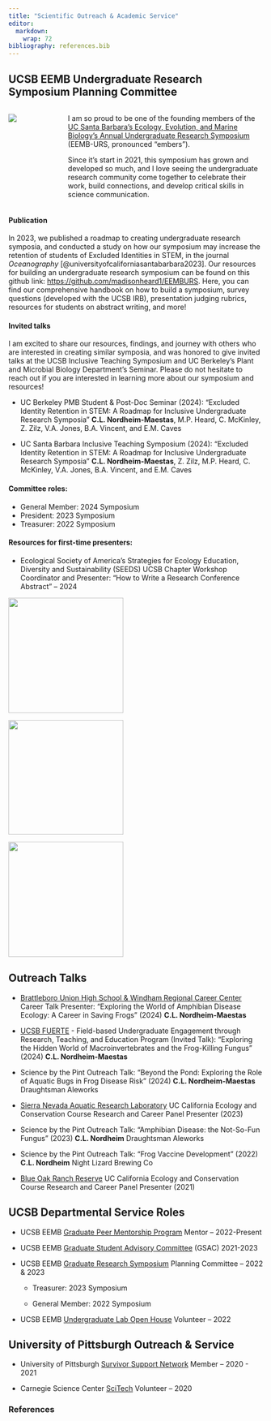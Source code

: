 ```yaml
---
title: "Scientific Outreach & Academic Service"
editor: 
  markdown: 
    wrap: 72
bibliography: references.bib
---
```


## UCSB EEMB Undergraduate Research Symposium Planning Committee

::: columns
::: {.column width="20%"}
![](images/URS_sticker_2024_whitebg.png)
:::

::: {.column width="80%"}
I am so proud to be one of the founding members of the [UC Santa
Barbara's Ecology, Evolution, and Marine Biology's Annual Undergraduate
Research Symposium](https://undergrad-symposium.eemb.ucsb.edu/)
(EEMB-URS, pronounced "embers").

Since it's start in 2021, this symposium has grown and developed so
much, and I love seeing the undergraduate research community come
together to celebrate their work, build connections, and develop
critical skills in science communication.
:::
:::

#### Publication

In 2023, we published a roadmap to creating undergraduate research
symposia, and conducted a study on how our symposium may increase the
retention of students of Excluded Identities in STEM, in the journal
*Oceanography* [@universityofcaliforniasantabarbara2023]. Our resources
for building an undergraduate research symposium can be found on this
github link: <https://github.com/madisonheard1/EEMBURS>. Here, you can
find our comprehensive handbook on how to build a symposium, survey
questions (developed with the UCSB IRB), presentation judging rubrics,
resources for students on abstract writing, and more!

#### Invited talks

I am excited to share our resources, findings, and journey with others
who are interested in creating similar symposia, and was honored to give
invited talks at the UCSB Inclusive Teaching Symposium and UC Berkeley's
Plant and Microbial Biology Department's Seminar. Please do not hesitate
to reach out if you are interested in learning more about our symposium
and resources!

-   UC Berkeley PMB Student & Post-Doc Seminar (2024): “Excluded
    Identity Retention in STEM: A Roadmap for Inclusive Undergraduate
    Research Symposia” **C.L. Nordheim-Maestas**, M.P. Heard, C.
    McKinley, Z. Zilz, V.A. Jones, B.A. Vincent, and E.M. Caves

-   UC Santa Barbara Inclusive Teaching Symposium (2024): “Excluded
    Identity Retention in STEM: A Roadmap for Inclusive Undergraduate
    Research Symposia” **C.L. Nordheim-Maestas**, Z. Zilz, M.P.
    Heard, C. McKinley, V.A. Jones, B.A. Vincent, and E.M. Caves

#### Committee roles:

-   General Member: 2024 Symposium
-   President: 2023 Symposium
-   Treasurer: 2022 Symposium

#### Resources for first-time presenters:

-   Ecological Society of America’s Strategies for Ecology Education,
    Diversity and Sustainability (SEEDS) UCSB Chapter Workshop
    Coordinator and Presenter: “How to Write a Research Conference
    Abstract” – 2024

::: {layout-ncol="3"}
![](images/EEMBURS_IMG_8757.jpeg){fig-align="center" width="6cm"}

![](images/EEMBURS_IMG_5378.jpeg){fig-align="center" width="6cm"}

![](images/EEMBURS_IMG_7240.jpeg){fig-align="center" width="6cm"}
:::

## Outreach Talks

-   [Brattleboro Union High School & Windham Regional Career
    Center](https://www.wrccvt.com/) Career Talk Presenter: “Exploring
    the World of Amphibian Disease Ecology: A Career in Saving
    Frogs” (2024) **C.L. Nordheim-Maestas**

-   [UCSB FUERTE](https://fuerte.eemb.ucsb.edu/) - Field-based
    Undergraduate Engagement through Research, Teaching, and Education
    Program (Invited Talk): “Exploring the Hidden World of
    Macroinvertebrates and the Frog-Killing Fungus” (2024) **C.L.
    Nordheim-Maestas**

-   Science by the Pint Outreach Talk: “Beyond the Pond: Exploring the
    Role of Aquatic Bugs in Frog Disease Risk” (2024) **C.L.
    Nordheim-Maestas** Draughtsman Aleworks

-   [Sierra Nevada Aquatic Research
    Laboratory](https://ucnrs.org/reserves/sierra-nevada-aquatic-research-laboratory/)
    UC California Ecology and Conservation Course Research and Career
    Panel Presenter (2023)

-   Science by the Pint Outreach Talk: “Amphibian Disease: the
    Not-So-Fun Fungus” (2023) **C.L. Nordheim** Draughtsman Aleworks

-   Science by the Pint Outreach Talk: “Frog Vaccine Development” (2022)
    **C.L. Nordheim** Night Lizard Brewing Co

-   [Blue Oak Ranch
    Reserve](https://ucnrs.org/reserves/blue-oak-ranch-reserve/) UC
    California Ecology and Conservation Course Research and Career Panel
    Presenter (2021)

## UCSB Departmental Service Roles

-   UCSB EEMB [Graduate Peer Mentorship
    Program](https://www.eembdeiw.com/projects/peer-mentorship) Mentor –
    2022-Present

-   UCSB EEMB [Graduate Student Advisory
    Committee](https://gsac.eemb.ucsb.edu/) (GSAC) 2021-2023

-   UCSB EEMB [Graduate Research
    Symposium](https://grad-symposium.eemb.ucsb.edu/) Planning Committee
    – 2022 & 2023

    -   Treasurer: 2023 Symposium

    -   General Member: 2022 Symposium

-   UCSB EEMB [Undergraduate Lab Open
    House](https://gsac.eemb.ucsb.edu/news) Volunteer – 2022

## University of Pittsburgh Outreach & Service

-   University of Pittsburgh [Survivor Support
    Network](https://www.diversity.pitt.edu/survivor-support-network)
    Member – 2020 - 2021

-   Carnegie Science Center
    [SciTech](https://carnegiesciencecenter.org/groups-and-schools/scitech/)
    Volunteer – 2020

### References

::: {#refs}
:::
